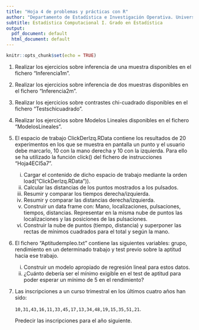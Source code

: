 ```yaml
---
title: "Hoja 4 de problemas y prácticas con R"
author: "Departamento de Estadística e Investigación Operativa. Universidad de Sevilla"
subtitle: Estadística Computacional I. Grado en Estadística
output:
  pdf_document: default
  html_document: default
---
```


```r
knitr::opts_chunk$set(echo = TRUE)
```


1. Realizar los ejercicios sobre inferencia de una muestra disponibles en el fichero "Inferencia1m".


2. Realizar los ejercicios sobre inferencia de dos muestras disponibles en el fichero "Inferencia2m".



3. Realizar los ejercicios sobre contrastes chi-cuadrado disponibles en el fichero "Testschicuadrado".




4. Realizar los ejercicios sobre Modelos Lineales disponibles en el fichero "ModelosLineales".


5.	El espacio de trabajo ClickDerIzq.RData contiene los resultados de 20 experimentos en los que se muestra en pantalla un punto y el usuario debe marcarlo, 10 con la mano derecha y 10 con la izquierda. Para ello se ha utilizado la función click() del fichero de instrucciones "Hoja4ECI5a7".

    i)	Cargar el contenido de dicho espacio de trabajo mediante la orden load("ClickDerIzq.RData")).
    ii)	Calcular las distancias de los puntos mostrados a los pulsados.
    iii)	Resumir y comparar los  tiempos derecha/izquierda.
    iv)	Resumir y comparar las  distancias derecha/izquierda.
    v)	Construir un data frame con: Mano, localizaciones, pulsaciones, tiempos, distancias. Representar en la misma nube de puntos las localizaciones y las posiciones de las pulsaciones.
    vi)	Construir la nube de puntos (tiempo, distancia) y superponer las rectas de mínimos cuadrados para el total y según la mano.



6. El fichero "Aptitudempleo.txt" contiene las siguientes variables: grupo, rendimiento en un determinado trabajo y test previo sobre la aptitud hacia ese trabajo.

    i)	Construir un modelo apropiado de  regresión lineal para estos datos.
    ii)	¿Cuánto debería ser el mínimo exigible en el test de aptitud para poder esperar un mínimo de 5 en el rendimiento?



7. Las inscripciones a un curso trimestral en los últimos cuatro años han sido:

    `10,31,43,16,11,33,45,17,13,34,48,19,15,35,51,21`.
    
    Predecir las inscripciones para el año siguiente.



